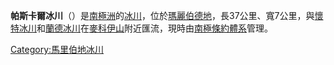 {{coord|75|54|S|140|40|W|display=title}}

'''帕斯卡爾冰川'''（{{lang-en|Paschal Glacier}}）是[[南極洲|南極洲]]的[[冰川|冰川]]，位於[[瑪麗伯德地|瑪麗伯德地]]，長37公里、寬7公里，與[[懷特冰川|懷特冰川]]和[[蘭德冰川|蘭德冰川]]在[[麥科伊山|麥科伊山]]附近匯流，現時由[[南極條約體系|南極條約體系]]管理。

{{DEFAULTSORT:Paschal Glacier}}
[[Category:馬里伯地冰川|Category:馬里伯地冰川]]


{{MarieByrdLand-geo-stub}}